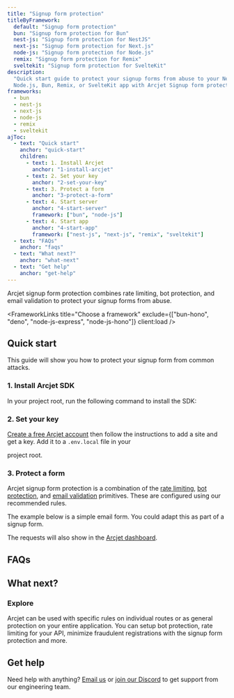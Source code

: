 ```yaml
---
title: "Signup form protection"
titleByFramework:
  default: "Signup form protection"
  bun: "Signup form protection for Bun"
  nest-js: "Signup form protection for NestJS"
  next-js: "Signup form protection for Next.js"
  node-js: "Signup form protection for Node.js"
  remix: "Signup form protection for Remix"
  sveltekit: "Signup form protection for SvelteKit"
description:
  "Quick start guide to protect your signup forms from abuse to your Next.js,
  Node.js, Bun, Remix, or SvelteKit app with Arcjet Signup form protection."
frameworks:
  - bun
  - nest-js
  - next-js
  - node-js
  - remix
  - sveltekit
ajToc:
  - text: "Quick start"
    anchor: "quick-start"
    children:
      - text: 1. Install Arcjet
        anchor: "1-install-arcjet"
      - text: 2. Set your key
        anchor: "2-set-your-key"
      - text: 3. Protect a form
        anchor: "3-protect-a-form"
      - text: 4. Start server
        anchor: "4-start-server"
        framework: ["bun", "node-js"]
      - text: 4. Start app
        anchor: "4-start-app"
        framework: ["nest-js", "next-js", "remix", "sveltekit"]
  - text: "FAQs"
    anchor: "faqs"
  - text: "What next?"
    anchor: "what-next"
  - text: "Get help"
    anchor: "get-help"
---
```




Arcjet signup form protection combines rate limiting, bot protection, and email
validation to protect your signup forms from abuse.

<WhatIsArcjet />

<FrameworkLinks
  title="Choose a framework"
  exclude={["bun-hono", "deno", "node-js-express", "node-js-hono"]}
  client:load
/>

## Quick start

This guide will show you how to protect your <FrameworkName client:load />
signup form from common attacks.

### 1. Install Arcjet SDK

In your project root, run the following command to install the SDK:

<SlotByFramework client:load>
  <Step1Bun slot="bun" />
  <Step1NestJs slot="nest-js" />
  <Step1NextJs slot="next-js" />
  <Step1NodeJs slot="node-js" />
  <Step1Remix slot="remix" />
  <Step1SvelteKit slot="sveltekit" />
</SlotByFramework>

### 2. Set your key

[Create a free Arcjet account](https://app.arcjet.com) then follow the
instructions to add a site and get a key. Add it to a `.env.local` file in your

<FrameworkName client:load /> project root.

<SlotByFramework client:load>
  <Step2SetEnv slot="bun" />
  <Step2SetEnv slot="nest-js" />
  <Step2 slot="next-js" />
  <Step2SetEnv slot="node-js" />
  <Step2 slot="remix" />
  <Step2 slot="sveltekit" />
</SlotByFramework>

### 3. Protect a form

Arcjet signup form protection is a combination of the
[rate limiting](/rate-limiting/quick-start?f=node-js),
[bot protection](/bot-protection/quick-start?f=node-js), and
[email validation](/email-validation/quick-start?f=node-js) primitives. These
are configured using our recommended rules.

The example below is a simple email form. You could adapt this as part of a
signup form.

<SlotByFramework client:load>
  <Step3Bun slot="bun" />
  <Step3NestJs slot="nest-js" />
  <Step3NextJs slot="next-js" />
  <Step3NodeJs slot="node-js" />
  <Step3Remix slot="remix" />
  <Step3SvelteKit slot="sveltekit" />
</SlotByFramework>

<SlotByFramework client:load>
  <Step4Bun slot="bun" />
  <Step4NestJs slot="nest-js" />
  <Step4 slot="next-js" />
  <Step4NodeJs slot="node-js" />
  <Step4Remix slot="remix" />
  <Step4SvelteKit slot="sveltekit" />
</SlotByFramework>

The requests will also show in the [Arcjet dashboard](https://app.arcjet.com).

## FAQs

<FAQs />

## What next?

<CardGrid>
  <LinkCard
    title="Signup form protection reference"
    href="/signup-protection/reference"
    description="Full details about Arcjet signup form protection."
  ></LinkCard>
  <LinkCard
    title="Testing"
    href="/testing"
    description="Write tests for your rules."
  />
</CardGrid>

### Explore

Arcjet can be used with specific rules on individual routes or as general
protection on your entire application. You can setup bot protection, rate
limiting for your API, minimize fraudulent registrations with the signup form
protection and more.

<CardGrid>
  <LinkCard
    title="Example apps"
    href="https://github.com/arcjet/arcjet-js/tree/main/examples"
    description="Check out the examples."
  />
  <LinkCard
    title="Learn how Arcjet works"
    href="/architecture"
    description="Arcjet's architecture."
  />
  <SdkReferenceLinkByFramework />
</CardGrid>

## Get help

Need help with anything? [Email us](mailto:support@arcjet.com) or
[join our Discord](https://discord.gg/VRtMdATWNE) to get support from our
engineering team.

<Comments />
